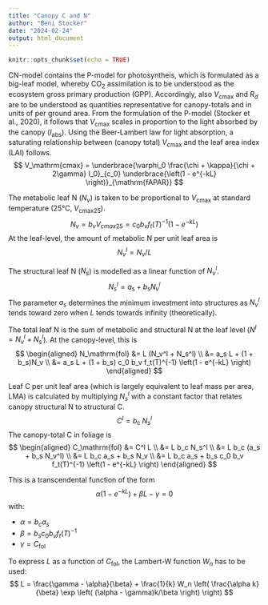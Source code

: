 ```yaml
---
title: "Canopy C and N"
author: "Beni Stocker"
date: "2024-02-24"
output: html_document
---
```


```r
knitr::opts_chunk$set(echo = TRUE)
```

CN-model contains the P-model for photosyntheis, which is formulated as a big-leaf model, whereby CO$_2$ assimilation is to be understood as the ecosystem gross primary production (GPP). Accordingly, also $V_\mathrm{cmax}$ and $R_d$ are to be understood as quantities representative for canopy-totals and in units of per ground area. From the formulation of the P-model (Stocker et al., 2020), it follows that $V_\mathrm{cmax}$ scales in proportion to the light absorbed by the canopy ($I_\mathrm{abs}$). Using the Beer-Lambert law for light absorption, a saturating relationship between (canopy total) $V_\mathrm{cmax}$ and the leaf area index (LAI) follows.
$$
V_\mathrm{cmax} = \underbrace{\varphi_0 \frac{\chi + \kappa}{\chi + 2\gamma} I_0}_{c_0} \underbrace{\left(1 - e^{-kL} \right)}_{\mathrm{fAPAR}}
$$

The metabolic leaf N ($N_v$) is taken to be proportional to $V_\mathrm{cmax}$ at standard temperature (25°C, $V_\mathrm{cmax25}$).
$$
N_v = b_v V_{cmax25} = c_0 b_v f_t(T)^{-1} \left(1 - e^{-kL} \right)
$$
At the leaf-level, the amount of metabolic N per unit leaf area is
$$
N_v^l = N_v/L
$$

The structural leaf N ($N_s$) is modelled as a linear function of $N_v^l$.
$$
N_s^l = a_\mathrm{s} + b_\mathrm{s} N_v^l
$$
The parameter $a_s$ determines the minimum investment into structures as $N_v^l$ tends toward zero when $L$ tends towards infinity (theoretically).

The total leaf N is the sum of metabolic and structural N at the leaf level ($N^l = N_v^l + N_s^l$). At the canopy-level, this is
$$
\begin{aligned}
N_\mathrm{fol} &= L (N_v^l + N_s^l) \\
               &= a_s L + (1 + b_s)N_v \\
               &= a_s L + (1 + b_s) c_0 b_v f_t(T)^{-1} \left(1 - e^{-kL} \right)
\end{aligned}
$$

Leaf C per unit leaf area (which is largely equivalent to leaf mass per area, LMA) is calculated by multiplying $N_s^l$ with a constant factor that relates canopy structural N to structural C.
$$
C^l = b_{\text{c}}\;N_s^l
$$
The canopy-total C in foliage is 
$$
\begin{aligned}
C_\mathrm{fol} &= C^l L \\
               &= L b_c N_s^l \\
               &= L b_c (a_s + b_s N_v^l) \\
               &= L b_c a_s + b_s N_v \\ 
               &= L b_c a_s + b_s c_0 b_v f_t(T)^{-1} \left(1 - e^{-kL} \right)
\end{aligned}
$$

This is a transcendental function of the form
$$
\alpha(1-e^{-kL}) + \beta L - \gamma = 0
$$
with: 

- $\alpha = b_c a_s$
- $\beta = b_s c_0 b_v f_t(T)^{-1}$
- $\gamma = C_\mathrm{fol}$

To express $L$ as a function of $C_\mathrm{fol}$, the Lambert-W function $W_n$ has to be used:
$$
L = \frac{\gamma - \alpha}{\beta} + \frac{1}{k} W_n \left( \frac{\alpha k}{\beta} \exp \left( (\alpha - \gamma)k/\beta \right)  \right)
$$

